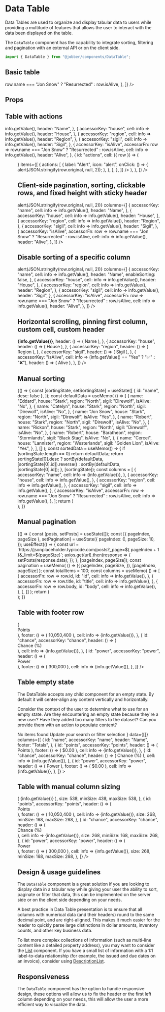 
<Meta title="Components/DataTable" component={DataTable} />

# Data Table

<ComponentStatus stage="pre" responsive="no" accessible="yes" />

Data Tables are used to organize and display tabular data to users while
providing a multitude of features that allows the user to interact with the data
been displayed on the table.

The `DataTable` component has the capability to integrate sorting, filtering and
pagination with an external API or on the client side.

```ts
import { DataTable } from "@jobber/components/DataTable";
```

## Basic table

<Canvas>
  <Story name="DataTable">
    <DataTable
      data={[
        {
          name: "Jon Snow",
          house: "Stark",
          region: "North",
          sigil: "Direwolf",
          isAlive: "Yes",
        },
        {
          name: "Robert",
          house: "Stark",
          region: "North",
          sigil: "Direwolf",
          isAlive: "No",
        },
        {
          name: "Rickon",
          house: "Stark",
          region: "North",
          sigil: "Direwolf",
          isAlive: "No",
        },
        {
          name: "Robert",
          house: "Baratheon",
          region: "Stormlands",
          sigil: "Black Stag",
          isAlive: "No",
        },
        {
          name: "Cercei",
          house: "Lannister",
          region: "Westerlands",
          sigil: "Golden Lion",
          isAlive: "Yes",
        },
      ]}
      columns={[
        {
          accessorKey: "name",
        },
        {
          accessorKey: "house",
        },
        {
          accessorKey: "region",
        },
        {
          accessorKey: "sigil",
        },
        {
          accessorKey: "isAlive",
          accessorFn: row =>
            row.name === "Jon Snow" ? "Resurrected" : row.isAlive,
        },
      ]}
    />
  </Story>
</Canvas>

## Props

<ArgsTable of={DataTable} />

## Table with actions

<Canvas>
  <DataTable
    data={[
      {
        name: "Jon Snow",
        house: "Stark",
        region: "North",
        sigil: "Direwolf",
        isAlive: "Yes",
      },
      {
        name: "Robert",
        house: "Stark",
        region: "North",
        sigil: "Direwolf",
        isAlive: "No",
      },
      {
        name: "Rickon",
        house: "Stark",
        region: "North",
        sigil: "Direwolf",
        isAlive: "No",
      },
      {
        name: "Robert",
        house: "Baratheon",
        region: "Stormlands",
        sigil: "Black Stag",
        isAlive: "No",
      },
      {
        name: "Cercei",
        house: "Lannister",
        region: "Westerlands",
        sigil: "Golden Lion",
        isAlive: "Yes",
      },
    ]}
    columns={[
      {
        accessorKey: "name",
        cell: info => info.getValue(),
        header: "Name",
      },
      {
        accessorKey: "house",
        cell: info => info.getValue(),
        header: "House",
      },
      {
        accessorKey: "region",
        cell: info => info.getValue(),
        header: "Region",
      },
      {
        accessorKey: "sigil",
        cell: info => info.getValue(),
        header: "Sigil",
      },
      {
        accessorKey: "isAlive",
        accessorFn: row =>
          row.name === "Jon Snow" ? "Resurrected" : row.isAlive,
        cell: info => info.getValue(),
        header: "Alive",
      },
      {
        id: "actions",
        cell: ({ row }) => (
          <Menu
            activator={
              <Button
                variation="subtle"
                type="tertiary"
                icon="more"
                aria-label="more"
              />
            }
            items={[
              {
                actions: [
                  {
                    label: "Alert",
                    icon: "alert",
                    onClick: () => {
                      alert(JSON.stringify(row.original, null, 2));
                    },
                  },
                ],
              },
            ]}
          />
        ),
      },
    ]}
  />
</Canvas>

## Client-side pagination, sorting, clickable rows, and fixed height with sticky header

<Canvas>
  <DataTable
    height={400}
    stickyHeader
    data={[
      {
        name: "Eddard",
        house: "Stark",
        region: "North",
        sigil: "Direwolf",
        isAlive: "No",
      },
      {
        name: "Catelyn",
        house: "Stark",
        region: "North",
        sigil: "Direwolf",
        isAlive: "No",
      },
      {
        name: "Jon Snow",
        house: "Stark",
        region: "North",
        sigil: "Direwolf",
        isAlive: "Yes",
      },
      {
        name: "Robert",
        house: "Stark",
        region: "North",
        sigil: "Direwolf",
        isAlive: "No",
      },
      {
        name: "Rickon",
        house: "Stark",
        region: "North",
        sigil: "Direwolf",
        isAlive: "No",
      },
      {
        name: "Robert",
        house: "Baratheon",
        region: "Stormlands",
        sigil: "Black Stag",
        isAlive: "No",
      },
      {
        name: "Cercei",
        house: "Lannister",
        region: "Westerlands",
        sigil: "Golden Lion",
        isAlive: "Yes",
      },
      {
        name: "Sansa",
        house: "Stark",
        region: "North",
        sigil: "Direwolf",
        isAlive: "Yes",
      },
      {
        name: "Arya",
        house: "Stark",
        region: "North",
        sigil: "Direwolf",
        isAlive: "Yes",
      },
      {
        name: "Bran",
        house: "Stark",
        region: "North",
        sigil: "Direwolf",
        isAlive: "Yes",
      },
      {
        name: "Joffrey",
        house: "Baratheon",
        region: "Stormlands",
        sigil: "Black Stag",
        isAlive: "No",
      },
      {
        name: "Myrcella",
        house: "Baratheon",
        region: "Stormlands",
        sigil: "Black Stag",
        isAlive: "Yes",
      },
      {
        name: "Tommen",
        house: "Baratheon",
        region: "Stormlands",
        sigil: "Black Stag",
        isAlive: "Yes",
      },
    ]}
    pagination={{ manualPagination: false, itemsPerPage: [10, 20, 30] }}
    sorting={{ manualSorting: false }}
    onRowClick={row => alert(JSON.stringify(row.original, null, 2))}
    columns={[
      {
        accessorKey: "name",
        cell: info => info.getValue(),
        header: "Name",
      },
      {
        accessorKey: "house",
        cell: info => info.getValue(),
        header: "House",
      },
      {
        accessorKey: "region",
        cell: info => info.getValue(),
        header: "Region",
      },
      {
        accessorKey: "sigil",
        cell: info => info.getValue(),
        header: "Sigil",
      },
      {
        accessorKey: "isAlive",
        accessorFn: row =>
          row.name === "Jon Snow" ? "Resurrected" : row.isAlive,
        cell: info => info.getValue(),
        header: "Alive",
      },
    ]}
  />
</Canvas>

## Disable sorting of a specific column

<Canvas>
  <DataTable
    height={400}
    stickyHeader
    data={[
      {
        name: "Eddard",
        house: "Stark",
        region: "North",
        sigil: "Direwolf",
        isAlive: "No",
      },
      {
        name: "Catelyn",
        house: "Stark",
        region: "North",
        sigil: "Direwolf",
        isAlive: "No",
      },
      {
        name: "Jon Snow",
        house: "Stark",
        region: "North",
        sigil: "Direwolf",
        isAlive: "Yes",
      },
      {
        name: "Robert",
        house: "Stark",
        region: "North",
        sigil: "Direwolf",
        isAlive: "No",
      },
      {
        name: "Rickon",
        house: "Stark",
        region: "North",
        sigil: "Direwolf",
        isAlive: "No",
      },
      {
        name: "Robert",
        house: "Baratheon",
        region: "Stormlands",
        sigil: "Black Stag",
        isAlive: "No",
      },
      {
        name: "Cercei",
        house: "Lannister",
        region: "Westerlands",
        sigil: "Golden Lion",
        isAlive: "Yes",
      },
      {
        name: "Sansa",
        house: "Stark",
        region: "North",
        sigil: "Direwolf",
        isAlive: "Yes",
      },
      {
        name: "Arya",
        house: "Stark",
        region: "North",
        sigil: "Direwolf",
        isAlive: "Yes",
      },
      {
        name: "Bran",
        house: "Stark",
        region: "North",
        sigil: "Direwolf",
        isAlive: "Yes",
      },
      {
        name: "Joffrey",
        house: "Baratheon",
        region: "Stormlands",
        sigil: "Black Stag",
        isAlive: "No",
      },
      {
        name: "Myrcella",
        house: "Baratheon",
        region: "Stormlands",
        sigil: "Black Stag",
        isAlive: "Yes",
      },
      {
        name: "Tommen",
        house: "Baratheon",
        region: "Stormlands",
        sigil: "Black Stag",
        isAlive: "Yes",
      },
    ]}
    pagination={{ manualPagination: false, itemsPerPage: [10, 20, 30] }}
    sorting={{ manualSorting: false }}
    onRowClick={row => alert(JSON.stringify(row.original, null, 2))}
    columns={[
      {
        accessorKey: "name",
        cell: info => info.getValue(),
        header: "Name",
        enableSorting: false,
      },
      {
        accessorKey: "house",
        cell: info => info.getValue(),
        header: "House",
      },
      {
        accessorKey: "region",
        cell: info => info.getValue(),
        header: "Region",
      },
      {
        accessorKey: "sigil",
        cell: info => info.getValue(),
        header: "Sigil",
      },
      {
        accessorKey: "isAlive",
        accessorFn: row =>
          row.name === "Jon Snow" ? "Resurrected" : row.isAlive,
        cell: info => info.getValue(),
        header: "Alive",
      },
    ]}
  />
</Canvas>

## Horizontal scrolling, pinning first column, custom cell, custom header

<Canvas>
  <div style={{ maxWidth: 390 }}>
    <DataTable
      data={[
        {
          name: "Jon Snow",
          house: "Stark",
          region: "North",
          sigil: "Direwolf",
          isAlive: "Yes",
        },
        {
          name: "Robert",
          house: "Stark",
          region: "North",
          sigil: "Direwolf",
          isAlive: "No",
        },
        {
          name: "Rickon",
          house: "Stark",
          region: "North",
          sigil: "Direwolf",
          isAlive: "No",
        },
        {
          name: "Robert",
          house: "Baratheon",
          region: "Stormlands",
          sigil: "Black Stag",
          isAlive: "No",
        },
        {
          name: "Cercei",
          house: "Lannister",
          region: "Westerlands",
          sigil: "Golden Lion",
          isAlive: "Yes",
        },
      ]}
      pinFirstColumn
      columns={[
        {
          accessorKey: "name",
          cell: info => <strong>{info.getValue()}</strong>,
          header: () => (
            <span style={{ color: "var(--color-green)" }}>Name</span>
          ),
        },
        {
          accessorKey: "house",
          header: () => (
            <span style={{ color: "var(--color-green)" }}>House</span>
          ),
        },
        {
          accessorKey: "region",
          header: () => (
            <span style={{ color: "var(--color-green)" }}>Region</span>
          ),
        },
        {
          accessorKey: "sigil",
          header: () => (
            <span style={{ color: "var(--color-green)" }}>Sigil</span>
          ),
        },
        {
          accessorKey: "isAlive",
          cell: info => (info.getValue() == "Yes" ? "✅" : "❌"),
          header: () => (
            <span style={{ color: "var(--color-green)" }}>Alive</span>
          ),
        },
      ]}
    />
  </div>
</Canvas>

## Manual sorting

<Canvas>
  {() => {
    const [sortingState, setSortingState] = useState([
      { id: "name", desc: false },
    ]);
    const defaultData = useMemo(
      () => [
        {
          name: "Eddard",
          house: "Stark",
          region: "North",
          sigil: "Direwolf",
          isAlive: "No",
        },
        {
          name: "Catelyn",
          house: "Stark",
          region: "North",
          sigil: "Direwolf",
          isAlive: "No",
        },
        {
          name: "Jon Snow",
          house: "Stark",
          region: "North",
          sigil: "Direwolf",
          isAlive: "Yes",
        },
        {
          name: "Robert",
          house: "Stark",
          region: "North",
          sigil: "Direwolf",
          isAlive: "No",
        },
        {
          name: "Rickon",
          house: "Stark",
          region: "North",
          sigil: "Direwolf",
          isAlive: "No",
        },
        {
          name: "Robert",
          house: "Baratheon",
          region: "Stormlands",
          sigil: "Black Stag",
          isAlive: "No",
        },
        {
          name: "Cercei",
          house: "Lannister",
          region: "Westerlands",
          sigil: "Golden Lion",
          isAlive: "Yes",
        },
      ],
      []
    );
    const sortedData = useMemo(() => {
      if (sortingState.length == 0) return defaultData;
      return sortingState[0].desc
        ? sortBy(defaultData, [sortingState[0].id]).reverse()
        : sortBy(defaultData, [sortingState[0].id]);
    }, [sortingState]);
    const columns = [
      {
        accessorKey: "name",
        cell: info => <span>{info.getValue()}</span>,
      },
      {
        accessorKey: "house",
        cell: info => info.getValue(),
      },
      {
        accessorKey: "region",
        cell: info => info.getValue(),
      },
      {
        accessorKey: "sigil",
        cell: info => info.getValue(),
      },
      {
        accessorKey: "isAlive",
        accessorFn: row =>
          row.name === "Jon Snow" ? "Resurrected" : row.isAlive,
        cell: info => info.getValue(),
      },
    ];
    return (
      <div>
        <DataDump label="Sorting State" data={sortingState} defaultOpen />
        <DataTable
          data={sortedData}
          columns={columns}
          sorting={{
            manualSorting: true,
            state: sortingState,
            onSortingChange: setSortingState,
            enableSortingRemoval: true,
          }}
        />
      </div>
    );
  }}
</Canvas>

## Manual pagination

<Canvas>
  {() => {
    const [posts, setPosts] = useState([]);
    const [{ pageIndex, pageSize }, setPagination] = useState({
      pageIndex: 0,
      pageSize: 10,
    });
    useEffect(() => {
      const url = `https://jsonplaceholder.typicode.com/posts?_page=${
        pageIndex + 1
      }&_limit=${pageSize}`;
      axios.get(url).then(response => {
        setPosts(response.data);
      });
    }, [pageIndex, pageSize]);
    const pagination = useMemo(
      () => ({
        pageIndex,
        pageSize,
      }),
      [pageIndex, pageSize]
    );
    const totalItems = 100;
    const columns = useMemo(
      () => [
        {
          accessorFn: row => row.id,
          id: "id",
          cell: info => info.getValue(),
        },
        {
          accessorFn: row => row.title,
          id: "title",
          cell: info => info.getValue(),
        },
        {
          accessorFn: row => row.body,
          id: "body",
          cell: info => info.getValue(),
        },
      ],
      []
    );
    return (
      <div>
        <DataTable
          data={posts}
          columns={columns}
          pagination={{
            manualPagination: true,
            onPaginationChange: setPagination,
            pageCount: Math.ceil(totalItems / pageSize),
            totalItems,
            state: pagination,
          }}
          height={400}
          stickyHeader
        />
      </div>
    );
  }}
</Canvas>

## Table with footer row

<Canvas>
  <DataTable
    height={400}
    pagination={{ manualPagination: false, itemsPerPage: [10, 20, 30] }}
    sorting={{ manualSorting: false }}
    data={[
      {
        name: "Eddard",
        points: "1,000,000",
        chance: 5,
        power: "50,000",
      },
      {
        name: "Catelyn",
        points: "2,000,000",
        chance: 5,
        power: "40,000",
      },
      {
        name: "Jon",
        points: "1,250,000",
        chance: 8,
        power: "20,000",
      },
      {
        name: "Robert",
        points: "1,000,000",
        chance: 5,
        power: "50,000",
      },
      {
        name: "Rickon",
        points: "2,000,000",
        chance: 5,
        power: "40,000",
      },
      {
        name: "Robert",
        points: "1,250,000",
        chance: 8,
        power: "20,000",
      },
      {
        name: "Cersei",
        points: "1,000,000",
        chance: 5,
        power: "50,000",
      },
      {
        name: "Sansa",
        points: "2,000,000",
        chance: 5,
        power: "40,000",
      },
      {
        name: "Arya",
        points: "1,250,000",
        chance: 8,
        power: "20,000",
      },
      {
        name: "Bran",
        points: "1,000,000",
        chance: 5,
        power: "50,000",
      },
    ]}
    columns={[
      {
        id: "name",
        accessorKey: "name",
        header: "Name",
        footer: "Totals",
      },
      {
        id: "points",
        accessorKey: "points",
        header: () => (
          <div style={{ display: "flex", flex: 1 }}>
            <Typography align="end" fontWeight="bold">
              Points
            </Typography>
          </div>
        ),
        footer: () => (
          <Typography align="end" fontWeight="bold">
            10,050,400
          </Typography>
        ),
        cell: info => <Typography align="end">{info.getValue()}</Typography>,
      },
      {
        id: "chance",
        accessorKey: "chance",
        header: () => (
          <div style={{ display: "flex", flex: 1 }}>
            <Typography align="end" fontWeight="bold">
              Chance (%)
            </Typography>
          </div>
        ),
        cell: info => <Typography align="end">{info.getValue()}</Typography>,
      },
      {
        id: "power",
        accessorKey: "power",
        header: () => (
          <div style={{ display: "flex", flex: 1 }}>
            <Typography align="end" fontWeight="bold">
              Power
            </Typography>
          </div>
        ),
        footer: () => (
          <Typography align="end" fontWeight="bold">
            300,000
          </Typography>
        ),
        cell: info => <Typography align="end">{info.getValue()}</Typography>,
      },
    ]}
  />
</Canvas>

## Table empty state

The DataTable accepts any child component for an empty state. By default it will
center-align any content vertically and horizontally.

Consider the context of the user to determine what to use for an empty state.
Are they encountering an empty state because they're a new user? Have they added
too many filters to the dataset? Can you provide them with an action to populate
content?

<Canvas>
  <DataTable
    height={400}
    pagination={{ manualPagination: false, itemsPerPage: [10, 20, 30] }}
    sorting={{ manualSorting: false }}
    emptyState={
      <div className={classNames(styles.emptyState)}>
        <Heading level={5}>No items found</Heading>
        <Text>Update your search or filter selection</Text>
      </div>
    }
    data={[]}
    columns={[
      {
        id: "name",
        accessorKey: "name",
        header: "Name",
        footer: "Totals",
      },
      {
        id: "points",
        accessorKey: "points",
        header: () => (
          <Typography align="end" fontWeight="bold">
            Points
          </Typography>
        ),
        footer: () => (
          <Typography align="end" fontWeight="bold">
            $0.00
          </Typography>
        ),
        cell: info => <Typography align="end">{info.getValue()}</Typography>,
      },
      {
        id: "chance",
        accessorKey: "chance",
        header: () => (
          <Typography align="end" fontWeight="bold">
            Chance (%)
          </Typography>
        ),
        cell: info => <Typography align="end">{info.getValue()}</Typography>,
      },
      {
        id: "power",
        accessorKey: "power",
        header: () => (
          <Typography align="end" fontWeight="bold">
            Power
          </Typography>
        ),
        footer: () => (
          <Typography align="end" fontWeight="bold">
            $0.00
          </Typography>
        ),
        cell: info => <Typography align="end">{info.getValue()}</Typography>,
      },
    ]}
  ></DataTable>
</Canvas>

## Table with manual column sizing

<Canvas>
  <DataTable
    pagination={{ manualPagination: false, itemsPerPage: [10, 20, 30] }}
    sorting={{ manualSorting: false }}
    data={[
      {
        name: "Daenerys Stormborn of House Targaryen, the First of Her Name, Queen of the Andals and the First Men, Protector of the Seven Kingdoms, the Mother of Dragons, the Khaleesi of the Great Grass Sea, the Unburnt, the Breaker of Chains.",
        points: "1,000,000",
        chance: 5,
        power: "50,000",
      },
      {
        name: "Aegon “The Conqueror” Targaryen and Rhaenys Targaryen",
        points: "2,000,000",
        chance: 5,
        power: "40,000",
      },
      {
        name: "Jaehaerys “The Old King” Targaryen and Alysanne Targaryen",
        points: "1,250,000",
        chance: 8,
        power: "20,000",
      },
    ]}
    columns={[
      {
        id: "name",
        accessorKey: "name",
        header: "Name",
        footer: "Totals",
        cell: info => (
          <Typography numberOfLines={1}>{info.getValue()}</Typography>
        ),
        size: 538,
        minSize: 438,
        maxSize: 538,
      },
      {
        id: "points",
        accessorKey: "points",
        header: () => (
          <div style={{ display: "flex", flex: 1 }}>
            <Typography align="end" fontWeight="bold">
              Points
            </Typography>
          </div>
        ),
        footer: () => (
          <Typography align="end" fontWeight="bold">
            10,050,400
          </Typography>
        ),
        cell: info => <Typography align="end">{info.getValue()}</Typography>,
        size: 268,
        minSize: 168,
        maxSize: 268,
      },
      {
        id: "chance",
        accessorKey: "chance",
        header: () => (
          <div style={{ display: "flex", flex: 1 }}>
            <Typography align="end" fontWeight="bold">
              Chance (%)
            </Typography>
          </div>
        ),
        cell: info => <Typography align="end">{info.getValue()}</Typography>,
        size: 268,
        minSize: 168,
        maxSize: 268,
      },
      {
        id: "power",
        accessorKey: "power",
        header: () => (
          <div style={{ display: "flex", flex: 1 }}>
            <Typography align="end" fontWeight="bold">
              Power
            </Typography>
          </div>
        ),
        footer: () => (
          <Typography align="end" fontWeight="bold">
            300,000
          </Typography>
        ),
        cell: info => <Typography align="end">{info.getValue()}</Typography>,
        size: 268,
        minSize: 168,
        maxSize: 268,
      },
    ]}
  />
</Canvas>

## Design & usage guidelines

The `DataTable` component is a great solution if you are looking to display data
in a tabular way while giving your user the ability to sort, paginate or filter
that data, this can be implemented on the server side or on the client side
depending on your needs.

A best practice in Data Table presentation is to ensure that all columns with
numerical data (and their headers) round to the same decimal point, and are
right-aligned. This makes it much easier for the reader to quickly parse large
distinctions in dollar amounts, inventory counts, and other key business data.

To list more complex collections of information (such as multi-line content like
a detailed property address), you may want to consider the
[List](../?path=/docs/components-list--list) component. If you have a small list
of information with a 1:1 label-to-data relationship (for example, the issued
and due dates on an invoice), consider using
[DescriptionList](../?path=/docs/components-descriptionlist--description-list).

## Responsiveness

The `DataTable` component has the option to handle responsive design, these
options will allow us to fix the header or the first left column depending on
your needs, this will allow the user a more efficient way to visualize the data.
